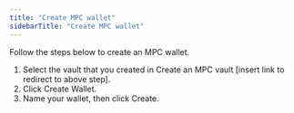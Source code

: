 ```yaml
---
title: "Create MPC wallet"
sidebarTitle: "Create MPC wallet"
---
```


Follow the steps below to create an MPC wallet.

1. Select the vault that you created in Create an MPC vault [insert link to redirect to above step].
2. Click Create Wallet.
3. Name your wallet, then click Create.

